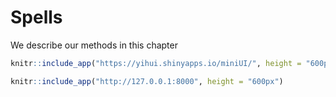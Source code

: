 # Spells

We describe our methods in this chapter

```R
knitr::include_app("https://yihui.shinyapps.io/miniUI/", height = "600px")
```
```R
knitr::include_app("http://127.0.0.1:8000", height = "600px")
```